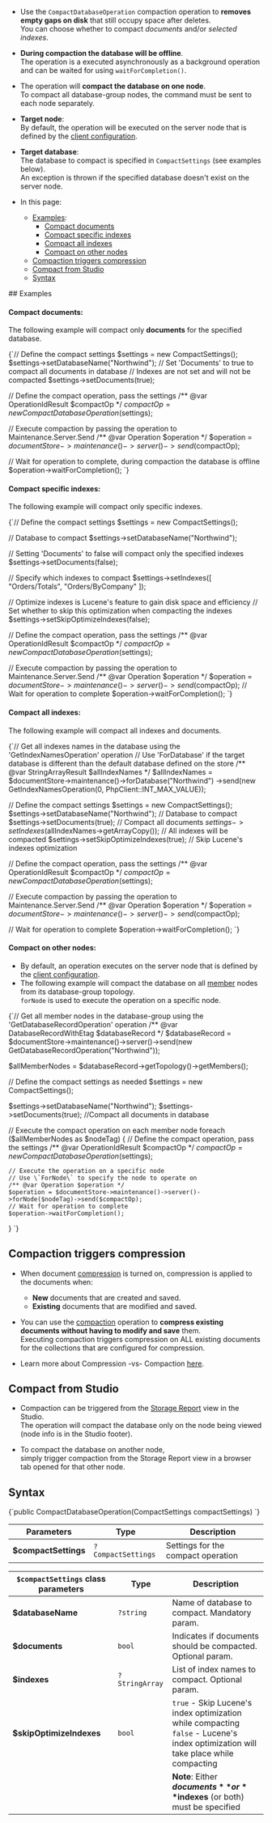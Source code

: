 
<Admonition type="note" title="">

* Use the `CompactDatabaseOperation` compaction operation to **removes empty gaps on disk** 
  that still occupy space after deletes.  
  You can choose whether to compact _documents_ and/or _selected indexes_.  

* **During compaction the database will be offline**.  
  The operation is a executed asynchronously as a background operation and can be waited for 
  using `waitForCompletion()`.  

* The operation will **compact the database on one node**.  
  To compact all database-group nodes, the command must be sent to each node separately.  

* **Target node**:  
  By default, the operation will be executed on the server node that is defined by the 
  [client configuration](../../../client-api/configuration/load-balance/overview.mdx#client-logic-for-choosing-a-node).  

* **Target database**:  
  The database to compact is specified in `CompactSettings` (see examples below).  
  An exception is thrown if the specified database doesn't exist on the server node.  

* In this page:  
  * [Examples](../../../client-api/operations/server-wide/compact-database.mdx#examples):  
      * [Compact documents](../../../client-api/operations/server-wide/compact-database.mdx#examples)  
      * [Compact specific indexes](../../../client-api/operations/server-wide/compact-database.mdx#compact-specific-indexes)  
      * [Compact all indexes](../../../client-api/operations/server-wide/compact-database.mdx#compact-all-indexes)  
      * [Compact on other nodes](../../../client-api/operations/server-wide/compact-database.mdx#compact-on-other-nodes)  
  * [Compaction triggers compression](../../../client-api/operations/server-wide/compact-database.mdx#compaction-triggers-compression)  
  * [Compact from Studio](../../../client-api/operations/server-wide/compact-database.mdx#compact-from-studio)  
  * [Syntax](../../../client-api/operations/server-wide/compact-database.mdx#syntax)  

</Admonition>
## Examples

#### Compact documents:

The following example will compact only **documents** for the specified database.  

<TabItem value="compact_0" label="compact_0">
<CodeBlock language="php">
{`// Define the compact settings
$settings = new CompactSettings();
$settings->setDatabaseName("Northwind");
// Set 'Documents' to true to compact all documents in database
// Indexes are not set and will not be compacted
$settings->setDocuments(true);


// Define the compact operation, pass the settings
/** @var OperationIdResult  $compactOp */
$compactOp = new CompactDatabaseOperation($settings);

// Execute compaction by passing the operation to Maintenance.Server.Send
/** @var Operation $operation */
$operation = $documentStore->maintenance()->server()->send($compactOp);

// Wait for operation to complete, during compaction the database is offline
$operation->waitForCompletion();
`}
</CodeBlock>
</TabItem>
#### Compact specific indexes:

The following example will compact only specific indexes.

<TabItem value="compact_1" label="compact_1">
<CodeBlock language="php">
{`// Define the compact settings
$settings = new CompactSettings();

// Database to compact
$settings->setDatabaseName("Northwind");

// Setting 'Documents' to false will compact only the specified indexes
$settings->setDocuments(false);

// Specify which indexes to compact
$settings->setIndexes([ "Orders/Totals", "Orders/ByCompany" ]);

// Optimize indexes is Lucene's feature to gain disk space and efficiency
// Set whether to skip this optimization when compacting the indexes
$settings->setSkipOptimizeIndexes(false);


// Define the compact operation, pass the settings
/** @var OperationIdResult $compactOp */
$compactOp = new CompactDatabaseOperation($settings);

// Execute compaction by passing the operation to Maintenance.Server.Send
/** @var Operation $operation */
$operation = $documentStore->maintenance()->server()->send($compactOp);
// Wait for operation to complete
$operation->waitForCompletion();
`}
</CodeBlock>
</TabItem>
#### Compact all indexes:

The following example will compact all indexes and documents.  

<TabItem value="compact_2" label="compact_2">
<CodeBlock language="php">
{`// Get all indexes names in the database using the 'GetIndexNamesOperation' operation
// Use 'ForDatabase' if the target database is different than the default database defined on the store
/** @var StringArrayResult $allIndexNames */
$allIndexNames = $documentStore->maintenance()->forDatabase("Northwind")
        ->send(new GetIndexNamesOperation(0, PhpClient::INT_MAX_VALUE));

// Define the compact settings
$settings = new CompactSettings();
$settings->setDatabaseName("Northwind");    // Database to compact
$settings->setDocuments(true);              // Compact all documents
$settings->setIndexes($allIndexNames->getArrayCopy());      // All indexes will be compacted
$settings->setSkipOptimizeIndexes(true);    // Skip Lucene's indexes optimization

// Define the compact operation, pass the settings
/** @var OperationIdResult $compactOp */
$compactOp = new CompactDatabaseOperation($settings);

// Execute compaction by passing the operation to Maintenance.Server.Send
/** @var Operation $operation */
$operation = $documentStore->maintenance()->server()->send($compactOp);

// Wait for operation to complete
$operation->waitForCompletion();
`}
</CodeBlock>
</TabItem>
#### Compact on other nodes:

* By default, an operation executes on the server node that is defined by the [client configuration](../../../client-api/configuration/load-balance/overview.mdx#client-logic-for-choosing-a-node).  
* The following example will compact the database on all [member](../../../server/clustering/rachis/cluster-topology.mdx#nodes-states-and-types) nodes from its database-group topology.  
  `forNode` is used to execute the operation on a specific node.   

<TabItem value="compact_3" label="compact_3">
<CodeBlock language="php">
{`// Get all member nodes in the database-group using the 'GetDatabaseRecordOperation' operation
/** @var DatabaseRecordWithEtag $databaseRecord */
$databaseRecord = $documentStore->maintenance()->server()->send(new GetDatabaseRecordOperation("Northwind"));

$allMemberNodes = $databaseRecord->getTopology()->getMembers();

// Define the compact settings as needed
$settings = new CompactSettings();

$settings->setDatabaseName("Northwind");
$settings->setDocuments(true); //Compact all documents in database

// Execute the compact operation on each member node
foreach ($allMemberNodes as $nodeTag) \{
    // Define the compact operation, pass the settings
    /** @var OperationIdResult $compactOp */
    $compactOp = new CompactDatabaseOperation($settings);

    // Execute the operation on a specific node
    // Use \`ForNode\` to specify the node to operate on
    /** @var Operation $operation */
    $operation = $documentStore->maintenance()->server()->forNode($nodeTag)->send($compactOp);
    // Wait for operation to complete
    $operation->waitForCompletion();
\}
`}
</CodeBlock>
</TabItem>
 


## Compaction triggers compression

* When document [compression](../../../server/storage/documents-compression.mdx) is turned on, compression is applied to the documents when:
  * **New** documents that are created and saved.  
  * **Existing** documents that are modified and saved.  

* You can use the [compaction](../../../client-api/operations/server-wide/compact-database.mdx) operation 
  to **compress existing documents without having to modify and save** them.  
  Executing compaction triggers compression on ALL existing documents for the collections that are configured for compression.

* Learn more about Compression -vs- Compaction [here](../../../server/storage/documents-compression.mdx#compression--vs--compaction).



## Compact from Studio

* Compaction can be triggered from the [Storage Report](../../../studio/database/stats/storage-report.mdx) view in the Studio.  
  The operation will compact the database only on the node being viewed (node info is in the Studio footer).
 
* To compact the database on another node,  
  simply trigger compaction from the Storage Report view in a browser tab opened for that other node.



## Syntax

<TabItem value="syntax" label="syntax">
<CodeBlock language="csharp">
{`public CompactDatabaseOperation(CompactSettings compactSettings)
`}
</CodeBlock>
</TabItem>

| Parameters | Type | Description |
| - | - | - |
| **$compactSettings** | `?CompactSettings` | Settings for the compact operation |

| `$compactSettings` class parameters | Type | Description |
| - | - | - |
| **$databaseName** | `?string` | Name of database to compact. Mandatory param. |
| **$documents** | `bool` | Indicates if documents should be compacted. Optional param. |
| **$indexes** | `?StringArray` | List of index names to compact. Optional param. |
| **$skipOptimizeIndexes** | `bool` | `true` - Skip Lucene's index optimization while compacting<br/>`false` - Lucene's index optimization will take place while compacting |
| | | **Note**: Either **$documents** or **$indexes** (or both) must be specified |





